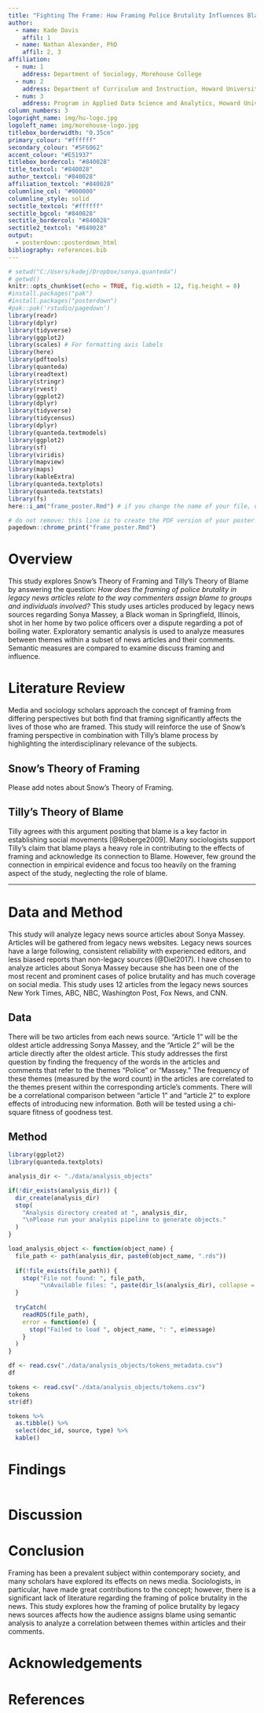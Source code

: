```yaml
---
title: "Fighting The Frame: How Framing Police Brutality Influences Blame"
author: 
  - name: Kade Davis
    affil: 1
  - name: Nathan Alexander, PhD
    affil: 2, 3
affiliation:
  - num: 1
    address: Department of Sociology, Morehouse College
  - num: 2
    address: Department of Curriculum and Instruction, Howard University
  - num: 3
    address: Program in Applied Data Science and Analytics, Howard University
column_numbers: 3
logoright_name: img/hu-logo.jpg
logoleft_name: img/morehouse-logo.jpg
titlebox_borderwidth: "0.35cm"
primary_colour: "#ffffff"
secondary_colour: "#5F6062"
accent_colour: "#E51937"
titlebox_bordercol: "#840028"
title_textcol: "#840028"
author_textcol: "#840028"
affiliation_textcol: "#840028"
columnline_col: "#000000"
columnline_style: solid
sectitle_textcol: "#ffffff"
sectitle_bgcol: "#840028"
sectitle_bordercol: "#840028"
sectitle2_textcol: "#840028"
output: 
  - posterdown::posterdown_html
bibliography: references.bib
---
```


```r
# setwd("C:/Users/kadej/Dropbox/sonya.quanteda")
# getwd()
knitr::opts_chunk$set(echo = TRUE, fig.width = 12, fig.height = 8)
#install.packages("pak")
#install.packages("posterdown")
#pak::pak('rstudio/pagedown')
library(readr)
library(dplyr)
library(tidyverse)
library(ggplot2)
library(scales) # For formatting axis labels
library(here)
library(pdftools)
library(quanteda)
library(readtext)
library(stringr)
library(rvest)
library(ggplot2)
library(dplyr)
library(tidyverse)
library(tidycensus)
library(dplyr)
library(quanteda.textmodels)
library(ggplot2)
library(sf)
library(viridis)
library(mapview)
library(maps)
library(kableExtra)
library(quanteda.textplots)
library(quanteda.textstats)
library(fs)
here::i_am("frame_poster.Rmd") # if you change the name of your file, update this
```

```r
# do not remove; this line is to create the PDF version of your poster
pagedown::chrome_print("frame_poster.Rmd")
```


# Overview

This study explores Snow’s Theory of Framing and Tilly’s Theory of Blame by answering the question: *How does the framing of police brutality in legacy news articles relate to the way commenters assign blame to groups and individuals involved?* This study uses articles produced by legacy news sources regarding Sonya Massey, a Black woman in Springfield, Illinois, shot in her home by two police officers over a dispute regarding a pot of boiling water. Exploratory semantic analysis is used to analyze measures between themes within a subset of news articles and their comments. Semantic measures are compared to examine discuss framing and influence. 

# Literature Review

Media and sociology scholars approach the concept of framing from differing perspectives but both find that framing significantly affects the lives of those who are framed. This study will reinforce the use of Snow’s framing perspective in combination with Tilly’s blame process by highlighting the interdisciplinary relevance of the subjects.

## Snow’s Theory of Framing

Please add notes about Snow's Theory of Framing.

## Tilly’s Theory of Blame

Tilly agrees with this argument positing that blame is a key factor in establishing social movements [@Roberge2009]. Many sociologists support Tilly’s claim that blame plays a heavy role in contributing to the effects of framing and acknowledge its connection to Blame. However, few ground the connection in empirical evidence and focus too heavily on the framing aspect of the study, neglecting the role of blame.

---

# Data and Method

This study will analyze legacy news source articles about Sonya Massey. Articles will be gathered from legacy news websites. Legacy news sources have a large following, consistent reliability with experienced editors, and less biased reports than non-legacy sources (@Diel2017). I have chosen to analyze articles about Sonya Massey because she has been one of the most recent and prominent cases of police brutality and has much coverage on social media. This study uses 12 articles from the legacy news sources New York Times, ABC, NBC, Washington Post, Fox News, and CNN. 

## Data

There will be two articles from each news source. “Article 1” will be the oldest article addressing Sonya Massey, and the “Article 2” will be the article directly after the oldest article. This study addresses the first question by finding the frequency of the words in the articles and comments that refer to the themes "Police" or "Massey." The frequency of these themes (measured by the word count)  in the articles are correlated to the themes present within the corresponding article’s comments. There will be a correlational comparison between “article 1” and “article 2” to explore effects of introducing new information. Both will be tested using a chi-square fitness of goodness test. 

## Method

```r
library(ggplot2)
library(quanteda.textplots)

analysis_dir <- "./data/analysis_objects"

if(!dir_exists(analysis_dir)) {
  dir_create(analysis_dir)
  stop(
    "Analysis directory created at ", analysis_dir, 
    "\nPlease run your analysis pipeline to generate objects."
  )
}

load_analysis_object <- function(object_name) {
  file_path <- path(analysis_dir, paste0(object_name, ".rds"))
  
  if(!file_exists(file_path)) {
    stop("File not found: ", file_path, 
         "\nAvailable files: ", paste(dir_ls(analysis_dir), collapse = "\n"))
  }
  
  tryCatch(
    readRDS(file_path),
    error = function(e) {
      stop("Failed to load ", object_name, ": ", e$message)
    }
  )
}
```

```r
df <- read.csv("./data/analysis_objects/tokens_metadata.csv")
df

tokens <- read.csv("./data/analysis_objects/tokens.csv")
tokens
str(df)

```

```r
tokens %>% 
  as.tibble() %>% 
  select(doc_id, source, type) %>% 
  kable()
```

# Findings

```r


```


# Discussion

# Conclusion

Framing has been a prevalent subject within contemporary society, and many scholars have explored its effects on news media. Sociologists, in particular, have made great contributions to the concept; however, there is a significant lack of literature regarding the framing of police brutality in the news. This study explores how the framing of police brutality by legacy news sources affects how the audience assigns blame using semantic analysis to analyze a correlation between themes within articles and their comments.

# Acknowledgements

# References